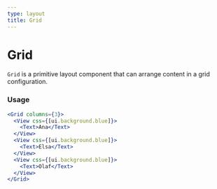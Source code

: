 ```yaml
---
type: layout
title: Grid
---
```


# Grid

`Grid` is a primitive layout component that can arrange content in a grid configuration.

### Usage

```jsx live
<Grid columns={3}>
  <View css={[ui.background.blue]}>
    <Text>Ana</Text>
  </View>
  <View css={[ui.background.blue]}>
    <Text>Elsa</Text>
  </View>
  <View css={[ui.background.blue]}>
    <Text>Olaf</Text>
  </View>
</Grid>
```
